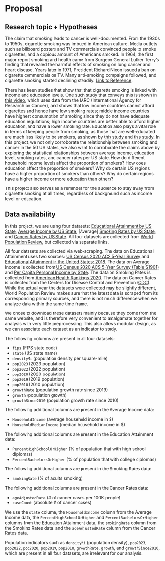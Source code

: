 # Proposal

## Research topic + Hypotheses

The claim that smoking leads to cancer is well-documented. From the 1930s to 1950s, cigarette smoking was imbued in American culture. Media outlets such as billboard posters and TV commercials convinced people to smoke cigarettes, and a copious amount of Americans smoked. In 1964, the first major report smoking and health came from Surgeon General Luther Terry's finding that revealed the harmful effects of smoking on lung cancer and heart disease. Years later in 1971, President Richard Nixon issued a ban on cigarette commercials on TV. Many anti-smoking compaigns followed, and cigarette smoking started declining steadily. [Link to Reference](https://nap.nationalacademies.org/read/11795/chapter/4). 

There has been studies that show that that cigarette smoking is linked with income and education levels. One such study that conveys this is shown in [this video](https://www.youtube.com/watch?v=QBht72_PA-4), which uses data from the IARC (International Agency for Research on Cancer), and shows that low income countries cannot afford cigarettes and hence have low smoking rates; middle income countries have highest consumption of smoking since they do not have adequate education regulations; high income countries are better able to afford higher education, and have a lower smoking rate. Education also plays a vital role in terms of keeping people from smoking, as those that are well-educated are much less likely to be smokers, as shown by [this study](https://truthinitiative.org/research-resources/targeted-communities/economics-tobacco-what-education-and-income-tell-us-about) and [this study](https://journals.lww.com/oncology-times/fulltext/2014/06250/cdc_data__cigarette_smoking_by_education_level_and.26.aspx). 
In this project, we not only corroborate the relationship between smoking and cancer in the 50 US states, we also want to corroborate the claims above by exploring the statistical relationships between average income, education level, smoking rates, and cancer rates per US state. How do different household income levels affect the proportion of smokers? How does education affect the proportion of smokers? Why do certain US regions have a higher proportion of smokers than others? Why do certain regions have a higher income or more education than others? 

This project also serves as a reminder for the audience to stay away from cigarette smoking at all times, regardless of background such as income level or education. 

## Data availability

In this project, we are using four datasets: [Educational Attainment by US State](https://worldpopulationreview.com/state-rankings/educational-attainment-by-state),  [Average Income by US State](https://worldpopulationreview.com/state-rankings/average-income-by-state ), [Average] [Smoking Rates by US State](https://worldpopulationreview.com/state-rankings/smoking-rates-by-state ), and [Cancer Rates by US State](https://worldpopulationreview.com/state-rankings/cancer-rates-by-state ). All four datasets are collected from [World Population Review](https://worldpopulationreview.com/), but collected via separate links. 

All four datasets are collected via web-scraping. The data on Educational Attainment uses two sources: [US Census 2020 ACS 5-Year Survey](https://data.census.gov/table?tid=ACSST5Y2020.S1501&g=0100000US$0400000) and [Educational Attainment in the United States: 2018](https://www.census.gov/data/tables/2018/demo/education-attainment/cps-detailed-tables.html). The data on Average Income is collected from [US Census 2020 ACS 5-Year Survey (Table S1901)](https://data.census.gov/table?tid=ACSST5Y2020.S1901&g=0100000US$0400000) and [Per Capita Personal Income by State](https://apps.bea.gov/iTable/?reqid=70&step=1&acrdn=2). The data on Smoking Rates is collected from [American Health Rankings 2020](https://www.americashealthrankings.org/explore/annual). The data on Cancer Rates is collected from the Centers for Disease Control and Prevention ([CDC](https://gis.cdc.gov/Cancer/USCS/DataViz.html)). While the actual year the datasets were collected may be slightly different, World Population Review makes sure that the latest data is scraped from its corresponding primary sources, and there is not much difference when we analyze data within the same time frame.

We chose to download these datasets mainly because they come from the same website, and is therefore very convenient to amalgamate together for analysis with very little preprocessing. This also allows modular design, as we can associate each dataset as an indicator to study. 

The following columns are present in all four datasets:

* `fips` (FIPS state code)
* `state` (US state name)
* `densityMi` (population density per square-mile)
* `pop2023` (2023 population)
* `pop2022` (2022 population)
* `pop2020` (2020 population)
* `pop2019` (2019 population)
* `pop2010` (2010 population)
* `growthRate` (population growth rate since 2019)
* `growth` (population growth)
* `growthSince2010` (population growth rate since 2010)

The following additional columns are present in the Average Income data:

*  `HouseholdIncome` (average household income in $)
*  `HouseholdMedianIncome` (median household income in $)

The following additional columns are present in the Education Attainment data:

*  `PercentHighSchoolOrHigher` (% of population that with high school diplomas)
*  `PercentBachelorsOrHigher` (% of population that with college diplomas)

The following additional columns are present in the Smoking Rates data:

*  `smokingRate` (% of adults smoking)

The following additional columns are present in the Cancer Rates data:

*  `ageAdjustedRate` (# of cancer cases per 100K people)
*  `caseCount` (absolute # of cancer cases)

We use the `state` column, the `HouseholdIncome` column from the Average Income data, the `PercentHighSchoolOrHigher` and `PercentBachelorsOrHigher` columns from the Education Attainment data, the `smokingRate` column from the Smoking Rates data, and the `ageAdjustedRate` column from the Cancer Rates data. 

Population indicators such as `densityMi` (population density), `pop2023`, `pop2022`, `pop2020`, `pop2019`, `pop2010`, `growthRate`, `growth`, and `growthSince2010`, which are present in all four datasets, are irrelevant for our analysis. 
